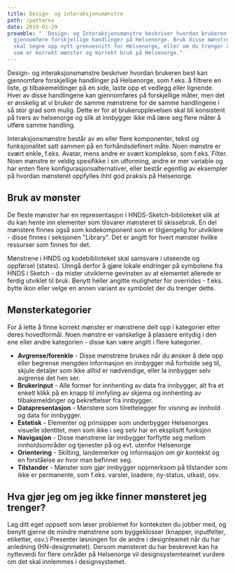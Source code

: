 ```yaml
---
title: Design- og interaksjonsmønstre
path: /patterns
date: 2019-01-29
preamble: "  Design- og Interaksjonsmønstre beskriver hvordan brukeren best kan
  gjennomføre forskjellige handlinger på Helsenorge. Bruk disse mønstrene om du
  skal tegne opp nytt grensesnitt for Helsenorge, eller om du trenger å vite hva
  som er korrekt mønster og korrekt bruk på Helsenorge."
---
```

Design- og interaksjonsmønstre beskriver hvordan brukeren best kan gjennomføre forskjellige handlinger på Helsenorge, som f.eks. å filtrere en liste, gi tilbakemeldinger på en side, laste opp et vedlegg eller lignende. Hver av disse handlingene kan gjennomføres på forskjellige måter, men det er ønskelig at vi bruker de samme mønstrene for de samme handlingene i så stor grad som mulig. Dette er for at brukeropplevelsen skal bli konsistent på tvers av helsenorge og slik at innbygger ikke må lære seg flere måter å utføre samme handling.

Interaksjonsmønstre består av en eller flere komponenter, tekst og   funksjonalitet satt sammen på en forhåndsdefinert måte. Noen mønstre er svært enkle, f.eks. Avatar, mens andre er svært komplekse, som f.eks. Filter. Noen mønstre er veldig spesifikke i sin utforming, andre er mer variable og har enten flere konfigurasjonsalternativer, eller består egentlig av eksempler på hvordan mønsteret oppfylles ihht god praksis på Helsenorge. 

## Bruk av mønster

De fleste mønster har en representasjon i HNDS-Sketch-biblioteket slik at du kan hente inn elementer som tilsvarer mønsteret til skissebruk. En del mønstere finnes også som kodekomponent som er tilgjengelig for utviklere - disse finnes i seksjonen "Library". Det er angitt for hvert mønster hvilke ressurser som finnes for det.

Mønstrene i HNDS og kodebiblioteket skal samsvare i utseende og oppførsel (states). Unngå derfor å gjøre lokale endringer på symbolene fra HNDS i Sketch - da mister utviklerne gevinsten av at elementet allerede er ferdig utviklet til bruk. Benytt heller angitte muligheter for overrides - f.eks. bytte ikon eller velge en annen variant av symbolet der du trenger dette.

## Mønsterkategorier

For å lette å finne korrekt mønster er mønstrene delt opp i kategorier etter deres hovedformål. Noen mønstre er vanskelige å plassere entydig i den ene eller andre kategorien - disse kan være angitt i flere kategorier.

- **Avgrense/forenkle** - Disse mønstrene brukes når du ønsker å dele opp eller begrense mengden informasjon en innbygger må forholde seg til, skjule detaljer som ikke alltid er nødvendige, eller la innbygger selv avgrense det hen ser.
- **Brukerinput** - Alle former for innhenting av data fra innbygger, alt fra et enkelt klikk på en knapp til innfyling av skjema og innhenting av tilbakemeldinger og bekreftelser fra innbygger.
- **Datapresentasjon** - Mønstere som tilrettelegger for visning av innhold og data for innbygger.
- **Estetisk** - Elementer og prinsipper som underbygger Helsenorges visuelle identitet, men som ikke i seg selv har en eksplisitt funksjon
- **Navigasjon** - Disse mønstrene lar innbygger forflytte seg mellom innholdsområder og tjenester på og evt. utenfor Helsenorge 
- **Orientering** - Skilting, landemerker og informasjon om gir kontekst og en forståelse av hvor man befinner seg.
- **Tilstander** - Mønster som gjør innbygger oppmerksom på tilstander som ikke er permanente, som f.eks. varsler, loadere, ny-status, utkast, osv.

## Hva gjør jeg om jeg ikke finner mønsteret jeg trenger?

Lag ditt eget oppsett som løser problemet for konteksten du jobber med, og benytt gjerne de mindre mønstrene som byggeklosser (knapper, inputfelter, etiketter, osv.) Presenter løsningen for de andre i designteamet når du har anledning (HN-designmøtet). Dersom mønsteret du har beskrevet kan ha nytteverdi for flere områder på Helsenorge vil designsystemteamet vurdere om det skal innlemmes i designsystemet.



